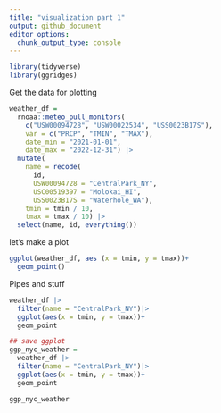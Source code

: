 ```yaml
---
title: "visualization part 1"
output: github_document
editor_options: 
  chunk_output_type: console
---
```


```r
library(tidyverse)
library(ggridges)
```

Get the data for plotting 
```r
weather_df = 
  rnoaa::meteo_pull_monitors(
    c("USW00094728", "USW00022534", "USS0023B17S"),
    var = c("PRCP", "TMIN", "TMAX"), 
    date_min = "2021-01-01",
    date_max = "2022-12-31") |>
  mutate(
    name = recode(
      id, 
      USW00094728 = "CentralPark_NY", 
      USC00519397 = "Molokai_HI",
      USS0023B17S = "Waterhole_WA"),
    tmin = tmin / 10,
    tmax = tmax / 10) |>
  select(name, id, everything())
```

let's make a plot

```r
ggplot(weather_df, aes (x = tmin, y = tmax))+
  geom_point()
```

Pipes and stuff

```r
weather_df |>
  filter(name = "CentralPark_NY")|>
  ggplot(aes(x = tmin, y = tmax))+
  geom_point

## save ggplot
ggp_nyc_weather = 
  weather_df |>
  filter(name = "CentralPark_NY")|>
  ggplot(aes(x = tmin, y = tmax))+
  geom_point

ggp_nyc_weather
```

